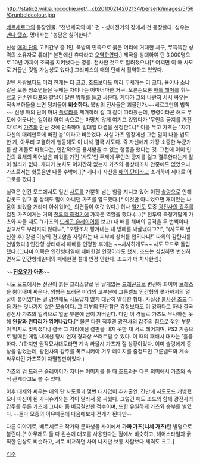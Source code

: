 http://static2.wikia.nocookie.net/__cb20100214202134/berserk/images/5/56/Grunbeldcolour.jpg

[[베르세르크(만화)|베르세르크]]의 등장인물. "천년제국의 매" 편 - 성마전기의 장에서 첫 등장한다. 성우는 [[겐다 텟쇼]]. 명대사는 "농담은 싫어한다."

신생 [[매의 단]]의 고위간부 중 1인. 북방의 민족으로 붉은 머리에 거대한 체구, 무뚝뚝한 성격의 소유자로 튜더[* 본편에선 츄다라고 [[오역]]하였다.] 제국을 상대하여 단 3,000명으로 10년 가까이 조국을 지켜냈다는 영웅. 전사한 것으로 알려졌으나[* 어쩌면 이 때 사도로 거듭난 것일 가능성도 있다.] 그리피스의 매의 단에서 활약하고 있었다. 

말탄 사람보다도 머리 한개는 더 크고, 조드보다도 머리 두세개는 더 크다. 뮬이나 소냐같은 보통 청소년들은 두배는 차이나는 어마어마한 거구. 오른손으론 [[워해머|배틀 해머]]를 휘두르고 왼손엔 대포와 칼날이 달린 방패를 들고 싸운다. 게다가 그와 나란히 서서 싸우는 직속부하들을 보면 덩치들이 '''비슷하다.''' 북방의 전사들은 괴물인가.~~베르그만의 법칙~~ 신생 매의 단이 마녀 [[플로라(베르세르크)|플로라]]를 제거하러 갈 때 같이 따라왔는데, 명령이라곤 해도 무도에 어긋나는 일이라 하여 속으로는 마땅치 않게 여기고 있었다가 '무인의 긍지를 가진 자'로서 [[가츠(베르세르크)|가츠]]와 만난 것에 만족하며 일대일 대결을 신청한다.[* 이를 두고 가츠는 "자기 자신의 대리만족에 빠진 놈"이라고 비웃었다. 사실 가츠 입장에선 그런 말이 나올 법도 한 게, 아무리 고결하게 행동해도 이 녀석 결국 사도다. 즉 자신에게 가장 소중한 누군가를 산 제물로 바쳤다는, 인간적으론 용서받을 수 없는 행동을 했다는 것. 그전에 이미 인간의 육체의 뛰어넘은 파워를 가진 '사도'인 주제에 무인의 긍지를 걸고 결투한다는게 말이 될리가 없다. 게다가 눈치도 어지간히 없는지 가츠의 몸상태조차 안중에도 없었으니 가츠로서는 헛웃음만 나올 수밖에.][* 게다가 자신을 [[매의 단]]이라고 소개하며 제대로 어그로를 깠다.] 

실력은 인간 모드에서도 일반 [[사도(베르세르크)|사도]]를 가뿐히 넘는 힘을 지니고 있어 이전 [[슬렁]]으로 인해 갑옷도 잃고 몸 상태도 말이 아니던 가츠를 압도했다.[* 이것만 아니었으면 재미있는 싸움이 되었을 거라며 아쉬워하는 의견들이 여럿 있다.] 허나 [[일기토]] 도중 [[광전사의 갑주]]를 걸친 가츠에게는 거의 [[전투력 측정기]]에 가까운 역할을 했다.(…)[* 전투력 측정기답게 가츠와 싸울 때도 "(가츠의 [[드래곤 슬레이어(베르세르크)|드래곤 슬레이어]]를 보고) 내 배틀 해머의 공격을 두 번씩이나 받고서도 부러지지 않다니", "포탄조차 튕겨내는 내 방패를 박살냈다고?!", "(사도로 변신한 후) 강철 이상의 견고함을 자랑하는 내 피부에 상처를 입히다니!" 따위의 감탄사를 연발했다.] 인간형 상태에서 패배를 인정한 후에는 ~~치사하게도~~ 사도 모드로 돌입했다.(그나마 이쪽은 인간형태일때 패배한걸 인정이라도 했지, 조드는 심심하면 변신하면서도 인간형태일때의 패배한걸 절대 인정 안한다. 조드가 더 치사한셈.)

{{{#!html
<img src="http://www.art-of-war.co.jp/prg_data/img/PH1254452413.jpg" width="100%">
}}} 

~~'''[[진오우가]] 아종'''~~

사도 모드에서는 전신이 붉은 크리스탈로 된 날개없는 [[드래곤]]으로 변신해 화이어 [[브레스]]을 뿜어내며 싸운다. 외형은 드래곤 머리의 코부분에 그룬벨드 인간형의 콧가까지의 얼굴이 붙어있다는 걸 감안해도 사도답지 않게 대단히 말끔한 형태. 사실상 [[불사신 조드]] 다음 가는 엇나가지 않은 모습이다. 그 피부의 단단함은 강철보다도 더 강하다고 하나 결국 광전사 가츠의 일격으로 얼굴 부분에 금이 가버린다. 다만 이 격돌로 가츠도 무사하진 못해 '''왼팔과 왼다리가 꺾여나갔다'''.[* 물론 다친 직후엔 광전사의 갑주의 힘으로 꺾인 부분이 억지로 맞춰졌다.] 결국 그 자리에선 결판을 내지 못한 채 서로 헤어지며, PS2 기종으로 발매된 게임 내에선 당시 연재 경과상 쓰러트릴 수 있다. 이 때의 패배시 대사는 '훌륭하다...'(하지만 원작묘사대로라면 계속 싸울시 가츠가 질 상황이었다. 이미 슬렁에게 중상을 입었는데, 광전사의 갑주를 폭주시켜야 겨우 데미지를 줄정도인 그룬벨드와 계속 싸우다간 가츠쪽이 자멸할판이었다.)

가츠의 검 [[드래곤 슬레이어(베르세르크)|드래곤 슬레이어]]가 지니는 이미지를 볼 때 조드와는 다른 의미에서 가츠와 숙적 관계라고도 볼 수 있다. 

이후 대제와 싸우는 매의 단 사도들과 몇번 대사없이 추가출연. 간만에 사도모드 개방했으나 마신이 된 가니슈카와는 격이 달라서 못 싸웠다. 그렇긴 해도 조드와 함께 광전사의 갑주를 두른 가츠에 그나마 좀 버금갈만한 적수이며, 또한 유일하게 가츠와 승부를 벌였다. --둘다 모종의 이유때문에 다음에보자 전개가 된다만--

다른 이야기로, 베르세르크 작가와 문하생들 사이에서 '''가짜 가츠(니세 가츠)'''란 별명으로 불린다.[* 아무래도 둘 다 왼손에 대포를 사용한다는 점에서 비슷하고, 헤어스타일과 굵직한 인상도 비슷하고, 서로 비교하면 차이 나지만 보통 사람보다 체격도 크고.]

[[각주]]
